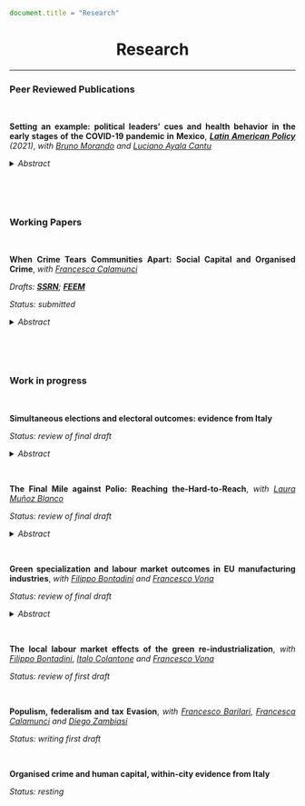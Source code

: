 ```js
document.title = "Research"
```

<div align="center">
# Research 
<div>


****

<div align="justify">

### Peer Reviewed Publications

<br />


**Setting an example: political leaders’ cues and health behavior in the early stages of the COVID-19 pandemic in Mexico**, <a href="https://onlinelibrary.wiley.com/doi/10.1111/lamp.12223" target="_blank">*__Latin American Policy__*</a> *(2021)*, *with* <a href="https://sites.google.com/view/brunomorando/home" target="_blank">*Bruno Morando*</a> *and* <a href="https://www.udlap.mx/ofertaacademica/profesores.aspx?cveCarrera=LEC&profesor=0024068&extracto=1" target="_blank">*Luciano Ayala Cantu*</a>

<details close>
<summary>*Abstract*</summary> How do political leaders’ cues affect citizen behavior regarding a new and complex issue? We address this question in the context of the early stages of the Covid‐19 pandemic in Mexico, using electoral outcomes and municipal‐level mobility data from Facebook's Movement Range Maps. In March 2020, Mexico's president downplayed constantly the severity of the coming health crisis by continuing his political rallies throughout the country and encouraging people to leave their homes. Using an event‐study analysis, we find that, after the first press conference where his government declared mobility restrictions were not yet necessary, on March 13, citizens’ geographic mobility in pro‐government municipalities was higher than in cities where support for the president was less strong. Our results are robust to several specifications and definitions of political support. Moreover, we find evidence that our results are driven by cities with higher media penetration, which implies that they can be attributed to people's reactions to the president's cues rather than to systematic differences in the preferences of his supporters.
</details>

<br />


<br />


### Working Papers

<br />


**When Crime Tears Communities Apart: Social Capital and Organised Crime**, *with* <a href="https://sites.google.com/view/francescacalamunci/home?authuser=0" target="_blank">*Francesca Calamunci*</a>

*Drafts: <a href="https://papers.ssrn.com/sol3/papers.cfm?abstract_id=4437773" target="_blank">**SSRN**</a>; <a href="https://www.feem.it/en/publications/when-crime-tears-communities-apart-social-capital-and-organised-crime/" target="_blank">**FEEM**</a>*

*Status: submitted*

<details close>
<summary>*Abstract*</summary> What is the long-term effect of organised crime presence on social capital accumulation? By leveraging novel civic capital and organised crime data, this study investigates this question within the Italian landscape. In an instrumental variable (IV) setting, we exploit the forced resettlement law that compelled organised crime members living in the South of Italy to resettle in the Centre-North area. Using a municipality-level measure of tax compliance as a proxy for civic awareness, we find evidence that sustained exposure to mafia presence depresses civic capital accumulation. Results are robust to a series of robustness checks, such as using an alternative IV strategy. The findings appear not to be influenced by a change in population composition but rather by a change in values, resulting in a higher tolerance of dishonest conduct
</details>

<br />

<br />

### Work in progress

<br />

**Simultaneous elections and electoral outcomes: evidence from Italy** 

*Status: review of final draft*

<details close>
<summary>*Abstract*</summary> This paper investigates the impact that the simultaneity of national and local elections has on the local electoral stage, in terms of civic and political participation, political competition and electoral results. Methodologically, I employ a difference-in-differences design that exploits the staggered nature of the local elections in Italy, where some municipalities experience the simultaneity, while the rest do not. Voters' participation is positively impacted, with homogeneous effects along the gender dimension. Political participation mildly increases, while its competition is affected in an opposite way. Mayors winning in this simultaneous setting are more likely to have previous office experience. Lastly, using the simultaneity as a sample restriction, I document the existence of a split-ticket voting behaviour. In this regard, I find support for the divided government hypothesis as a mechanism.
</details>

<br />

**The Final Mile against Polio: Reaching the-Hard-to-Reach**, *with* <a href="https://sites.google.com/view/lauramunozblanco/home?authuser=0" target="_blank">*Laura Muñoz Blanco*</a>

*Status: review of final draft*

<details close>
<summary>*Abstract*</summary> Disease eradication is the holy grail of all global health efforts. And, we are closer than ever to ending polio, but the increasing number of internally displaced people (IDP) could pose new challenges. What are the impacts of IDP inflows on host communities' polio incidence? To tackle this question, we use the mass displacement of the population from the conflict-affected Federally Administered Tribal Areas (F.A.T.A.) to other districts in Pakistan between 2008 and 2022. In a difference-in-differences approach, we compare the new polio cases in districts closer and farther away from the F.A.T.A. border before and after the conflict onset in 2008. Additionally, we exploit the spatial distribution of districts with respect to the pre-colonial region of Pashtunistan to define the sample. The results show that an increase of one standard deviation in predicted inflows results in 0.002 additional polio cases per 100,000 inhabitants, corresponding to 30% of the mean incidence. There are two underlying mechanisms: low prevention (insufficient vaccine opportunities for IDP children) and precarious health conditions in host communities (overpopulated communities and the congestion of health services). 
</details>

<br />

**Green specialization and labour market outcomes in EU manufacturing industries**, *with* <a href="https://sites.google.com/view/fbontadini/home" target="_blank">*Filippo Bontadini*</a> *and* <a href="https://sites.google.com/view/francescovona/home" target="_blank">*Francesco Vona*</a>   

*Status: review of final draft*

<details close>
<summary> *Abstract* </summary> What are the consequences of green industrialization on labour market and industry dynamics? This paper tackles and quantifies this question by employing observable and reliable data on green manufacturing production for an extensive set of EU countries and 4-digit manufacturing industries for more than a decade. First, at a descriptive level, this paper documents that green production is mostly concentrated in a few countries and industries. Moreover, potentially green industries outperform the others in terms of employment, average wages, value added and productivity. Second, when controlling for other drivers of the labour market and industry dynamics in the econometric analysis, it finds that employment and value added grow faster in potentially green sectors, particularly at the intensive margin, while average wages and labour productivity remain unchanged. Then, to purge the analysis from possible endogeneity, this paper employs three different shift-share instruments. These econometric exercises corroborate the previous findings. An increase in 1 million€ of sold green production is associated with an increase of 0.03% in employment and value added, respectively. The analysis is extended with different heterogeneity exercises and robustness checks.
</details>

<br />

**The local labour market effects of the green re-industrialization**, *with* <a href="https://sites.google.com/view/fbontadini/home" target="_blank">*Filippo Bontadini*</a>, <a href="https://sites.google.com/view/italocolantone/home?authuser=0" target="_blank">*Italo Colantone*</a> *and* <a href="https://sites.google.com/view/francescovona/home" target="_blank">*Francesco Vona*</a>   

*Status: review of first draft*

<br />

**Populism, federalism and tax Evasion**, *with* <a href="https://sites.google.com/view/francesco-barilari/home" target="_blank">*Francesco Barilari*</a>, <a href="https://sites.google.com/view/francescacalamunci/home" target="_blank">*Francesca Calamunci*</a> *and* <a href="https://sites.google.com/view/diegozambiasi/home" target="_blank">*Diego Zambiasi*</a>

*Status: writing first draft*

<br />

**Organised crime and human capital, within-city evidence from Italy** 

*Status: resting*


